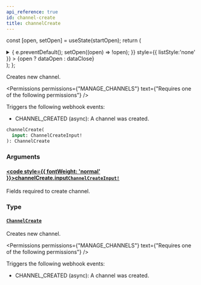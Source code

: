 ```yaml
---
api_reference: true
id: channel-create
title: channelCreate
---
```






const [open, setOpen] = useState(startOpen);
return (
<details {...(open ? { open: true } : {})} className="details" style={{ border:'none', boxShadow:'none', background:'var(--ifm-background-color)' }}>
<summary
onClick={(e) => {
e.preventDefault();
setOpen((open) => !open);
}}
style={{ listStyle:'none' }} >
{open ? dataOpen : dataClose}
</summary>
{open && children}
</details>
);
};

Creates new channel.


<Permissions permissions={"MANAGE_CHANNELS"} text={"Requires one of the following permissions"} />


Triggers the following webhook events:

- CHANNEL_CREATED (async): A channel was created.

```graphql
channelCreate(
  input: ChannelCreateInput!
): ChannelCreate
```

### Arguments

#### [<code style={{ fontWeight: 'normal' }}>channelCreate.<b>input</b></code>](#)<Bullet />[`ChannelCreateInput!`](../../../api-reference/channels/inputs/channel-create-input.mdx) <Badge class="badge badge--secondary" text="non-null"/> <Badge class="badge badge--secondary" text="input"/> <Badge class="badge badge--secondary" text="channels"/>

Fields required to create channel.

### Type

#### [`ChannelCreate`](../../../api-reference/channels/objects/channel-create.mdx) <Badge class="badge badge--secondary" text="object"/> <Badge class="badge badge--secondary" text="channels"/>

Creates new channel.


<Permissions permissions={"MANAGE_CHANNELS"} text={"Requires one of the following permissions"} />


Triggers the following webhook events:

- CHANNEL_CREATED (async): A channel was created.

